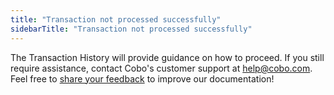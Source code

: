 ```yaml
---
title: "Transaction not processed successfully"
sidebarTitle: "Transaction not processed successfully"
---
```


The Transaction History will provide guidance on how to proceed. If you still require assistance, contact Cobo's customer support at help@cobo.com.
<Tip>Feel free to [share your feedback](https://forms.zohopublic.com/cobo/form/DocumentFeedbackForm/formperma/QvLOhxJv1_JMsJ-1dleZ8Itb_7rzN-LtgvsDdxosoVI?referrername=manuals) to improve our documentation!</Tip>